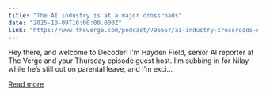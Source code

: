 ```yaml
---
title: "The AI industry is at a major crossroads"
date: "2025-10-09T16:00:00.000Z"
link: "https://www.theverge.com/podcast/796667/ai-industry-crossroads-openai-sora-chatgpt"
---
```


Hey there, and welcome to Decoder! I’m Hayden Field, senior AI reporter at The Verge and your Thursday episode guest host. I’m subbing in for Nilay while he’s still out on parental leave, and I’m exci...

[Read more](https://www.theverge.com/podcast/796667/ai-industry-crossroads-openai-sora-chatgpt)
